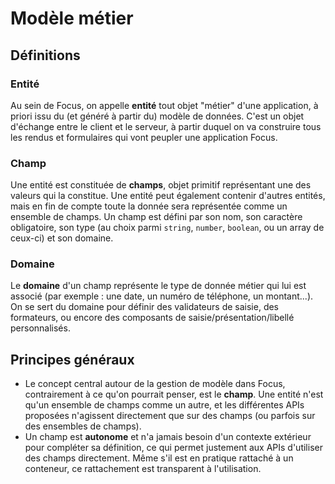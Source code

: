 
<Meta title="Modèle métier/Modèle métier" />

# Modèle métier

## Définitions

### Entité

Au sein de Focus, on appelle **entité** tout objet "métier" d'une application, à priori issu du (et généré à partir du) modèle de données. C'est un objet d'échange entre le client et le serveur, à partir duquel on va construire tous les rendus et formulaires qui vont peupler une application Focus.

### Champ

Une entité est constituée de **champs**, objet primitif représentant une des valeurs qui la constitue. Une entité peut également contenir d'autres entités, mais en fin de compte toute la donnée sera représentée comme un ensemble de champs. Un champ est défini par son nom, son caractère obligatoire, son type (au choix parmi `string`, `number`, `boolean`, ou un array de ceux-ci) et son domaine.

### Domaine

Le **domaine** d'un champ représente le type de donnée métier qui lui est associé (par exemple : une date, un numéro de téléphone, un montant...). On se sert du domaine pour définir des validateurs de saisie, des formateurs, ou encore des composants de saisie/présentation/libellé personnalisés.

## Principes généraux

-   Le concept central autour de la gestion de modèle dans Focus, contrairement à ce qu'on pourrait penser, est le **champ**. Une entité n'est qu'un ensemble de champs comme un autre, et les différentes APIs proposées n'agissent directement que sur des champs (ou parfois sur des ensembles de champs).
-   Un champ est **autonome** et n'a jamais besoin d'un contexte extérieur pour compléter sa définition, ce qui permet justement aux APIs d'utiliser des champs directement. Même s'il est en pratique rattaché à un conteneur, ce rattachement est transparent à l'utilisation.
